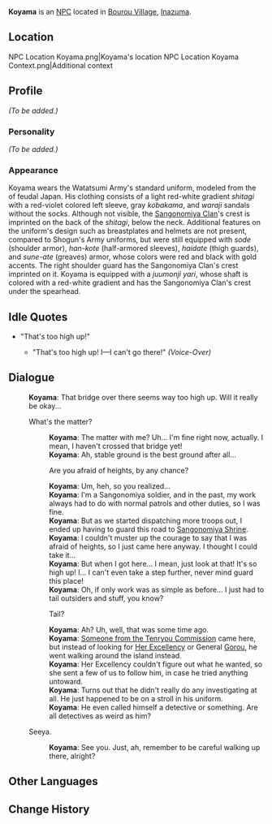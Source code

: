 {{Meta
<!-- REMOVE THIS TEMPLATE AFTER ADDING MISSING INFO -->
|missing_NPC_profile  = yes
}}
{{Character Infobox
|type             = NPC
|image            = NPC Koyama.png
|realname         = 
|region           = Inazuma
|affiliation      = Watatsumi Army
|title            = Sangonomiya Samurai
|voiceEN          = 
|voiceCN          = 
|voiceJP          = 
}}
'''Koyama''' {{Lang|ja=小山}} is an [[NPC]] located in [[Bourou Village]], [[Inazuma]].

==Location==
<gallery hideaddbutton="true" captionalign="center">
NPC Location Koyama.png|Koyama's location
NPC Location Koyama Context.png|Additional context
</gallery>

==Profile==
<!-- detailed story/lore information goes here -->
''(To be added.)''

===Personality===
''(To be added.)''

===Appearance===
Koyama wears the Watatsumi Army's standard uniform, modeled from the {{Lang|''ashigaru''|ja=足軽}} of feudal Japan. His clothing consists of a light red-white gradient ''shitagi'' with a red-violet colored left sleeve, gray ''kobakama'', and ''waraji'' sandals without the socks. Although not visible, the [[Sangonomiya Clan]]'s crest is imprinted on the back of the ''shitagi'', below the neck. Additional features on the uniform's design such as breastplates and helmets are not present, compared to Shogun's Army uniforms, but were still equipped with ''sode'' (shoulder armor), ''han-kote'' (half-armored sleeves), ''haidate'' (thigh guards), and ''sune-ate'' (greaves) armor, whose colors were red and black with gold accents. The right shoulder guard has the Sangonomiya Clan's crest imprinted on it. Koyama is equipped with a ''juumonji yari'', whose shaft is colored with a red-white gradient and has the Sangonomiya Clan's crest under the spearhead.

==Idle Quotes==
* "That's too high up!"
** {{A|VO Koyama 01.ogg}} "That's too high up! I&mdash;I can't go there!" ''(Voice-Over)''

==Dialogue==
{{Dialogue start}}
:'''Koyama''': That bridge over there seems way too high up. Will it really be okay...
:{{DIcon}} What's the matter?
::'''Koyama''': The matter with me? Uh... I'm fine right now, actually. I mean, I haven't crossed that bridge yet!
::'''Koyama''': Ah, stable ground is the best ground after all...
::{{DIcon}} Are you afraid of heights, by any chance?
::'''Koyama''': Um, heh, so you realized...
::'''Koyama''': I'm a Sangonomiya soldier, and in the past, my work always had to do with normal patrols and other duties, so I was fine.
::'''Koyama''': But as we started dispatching more troops out, I ended up having to guard this road to [[Sangonomiya Shrine]].
::'''Koyama''': I couldn't muster up the courage to say that I was afraid of heights, so I just came here anyway. I thought I could take it...
::'''Koyama''': But when I got here... I mean, just look at that! It's so high up! I... I can't even take a step further, never mind guard this place!
::'''Koyama''': Oh, if only work was as simple as before... I just had to tail outsiders and stuff, you know?
::{{DIcon}} Tail?
::'''Koyama''': Ah? Uh, well, that was some time ago.
::'''Koyama''': [[Shikanoin Heizou|Someone from the Tenryou Commission]] came here, but instead of looking for [[Sangonomiya Kokomi|Her Excellency]] or General [[Gorou]], he went walking around the island instead.
::'''Koyama''': Her Excellency couldn't figure out what he wanted, so she sent a few of us to follow him, in case he tried anything untoward.
::'''Koyama''': Turns out that he didn't really do any investigating at all. He just happened to be on a stroll in his uniform.
::'''Koyama''': He even called himself a detective or something. Are all detectives as weird as him?
:{{DIcon}} Seeya.
::'''Koyama''': See you. Just, ah, remember to be careful walking up there, alright?
{{Dialogue end}}

==Other Languages==
{{Other Languages|default_hidden=1
|en      = Koyama
|zhs     = 小山
|zhs_rm  = Xiǎoshān
|zht     = 小山
|zht_rm  = Xiǎoshān
|ja      = 小山
|ja_rm   = Koyama
<!-- |ja_tl   = Small Mountain -->
|ko      = 코야마
|ko_rm   = Koyama
|es      = Koyama
|fr      = Koyama
|ru      = Кояма
|th      = Koyama
|vi      = Koyama
|de      = Koyama
|id      = Koyama
|pt      = Koyama
}}

==Change History==
{{Change History|2.1}}